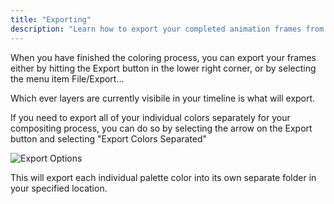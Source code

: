 ```yaml
---
title: "Exporting"
description: "Learn how to export your completed animation frames from Cadmium"
---
```


When you have finished the coloring process, you can export your frames either by hitting the Export button in the lower right corner, or by selecting the menu item File/Export…

Which ever layers are currently visibile in your timeline is what will export.

If you need to export all of your individual colors separately for your compositing process, you can do so by selecting the arrow on the Export button and selecting "Export Colors Separated"

![Export Options](/images/exporting/export-options.png)

This will export each individual palette color into its own separate folder in your specified location.
